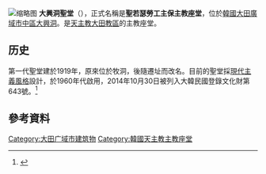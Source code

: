 [[File:Daeheung_Dong-Cathedral_01.jpg|缩略图]]
{{coord|36|19|35.83|N|127|25|31.14|E|type:landmark_region:KO|display=title}}
'''大興洞聖堂'''（{{lang-ko|대흥동성당}}），正式名稱是'''聖若瑟勞工主保主教座堂'''，位於[[韓國|韓國]][[大田廣域市|大田廣域市]][[中區_(大田)|中區]][[大興洞|大興洞]]。是[[天主教大田教區|天主教大田教區]]的主教座堂。

==历史==
第一代聖堂建於1919年，原來位於牧洞，後隨遷址而改名。目前的聖堂採[[現代主義建築|現代主義風格]]設計，於1960年代啟用，2014年10月30日被列入大韓民國登錄文化財第643號。<ref>{{Cite web |url=http://www.cha.go.kr/korea/heritage/search/Culresult_Db_View.jsp?mc=NS_04_03_01&VdkVgwKey=79,06430000,25 |title=문화재청 문화유산 정보 |accessdate=2016-05-07 |archive-date=2016-03-06 |archive-url=https://web.archive.org/web/20160306025915/http://www.cha.go.kr/korea/heritage/search/Culresult_Db_View.jsp?mc=NS_04_03_01&VdkVgwKey=79,06430000,25 |dead-url=no }}</ref>

==參考資料==
{{reflist}}

[[Category:大田广域市建筑物|Category:大田广域市建筑物]]
[[Category:韓國天主教主教座堂|Category:韓國天主教主教座堂]]